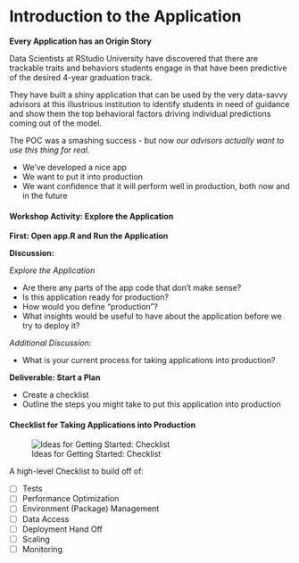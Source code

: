 # Introduction to the Application {#app-intro}

**Every Application has an Origin Story**

Data Scientists at RStudio University have discovered that there are trackable traits and behaviors students engage in that have been predictive of the desired 4-year graduation track.

They have built a shiny application that can be used by the very data-savvy advisors at this illustrious institution to identify students in need of guidance and show them the top behavioral factors driving individual predictions coming out of the model.

The POC was a smashing success - but now _our advisors actually want to use this thing for real_.

- We've developed a nice app
- We want to put it into production
- We want confidence that it will perform well in production, both now and in the future

#### Workshop Activity: Explore the Application

**First: Open app.R and Run the Application**

**Discussion:** 

_Explore the Application_

- Are there any parts of the app code that don’t make sense?
- Is this application ready for production?
- How would you define "production"?
- What insights would be useful to have about the application before we try to deploy it?

_Additional Discussion:_

- What is your current process for taking applications into production?

**Deliverable: Start a Plan**

- Create a checklist
- Outline the steps you might take to put this application into production 


#### Checklist for Taking Applications into Production

![Ideas for Getting Started: Checklist](imgs/app-intro/skeleton-checklist)

A high-level Checklist to build off of:

- [ ] Tests
- [ ] Performance Optimization
- [ ] Environment (Package) Management
- [ ] Data Access
- [ ] Deployment Hand Off 
- [ ] Scaling 
- [ ] Monitoring



